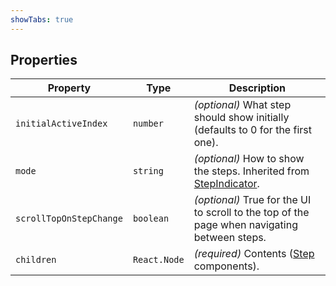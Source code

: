 ```yaml
---
showTabs: true
---
```


## Properties

| Property                | Type         | Description                                                                                                      |
| ----------------------- | ------------ | ---------------------------------------------------------------------------------------------------------------- |
| `initialActiveIndex`    | `number`     | _(optional)_ What step should show initially (defaults to 0 for the first one).                                  |
| `mode`                  | `string`     | _(optional)_ How to show the steps. Inherited from [StepIndicator](/uilib/components/step-indicator/properties). |
| `scrollTopOnStepChange` | `boolean`    | _(optional)_ True for the UI to scroll to the top of the page when navigating between steps.                     |
| `children`              | `React.Node` | _(required)_ Contents ([Step](/uilib/extensions/deposit/StepsLayout/Step) components).                           |
